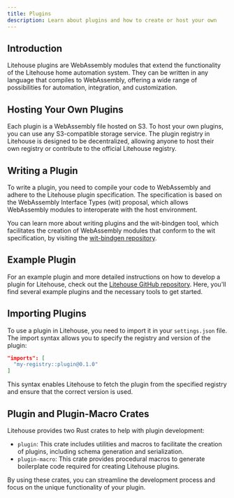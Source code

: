 ```yaml
---
title: Plugins
description: Learn about plugins and how to create or host your own
---
```


## Introduction

Litehouse plugins are WebAssembly modules that extend the functionality of the Litehouse home automation system. They can be written in any language that compiles to WebAssembly, offering a wide range of possibilities for automation, integration, and customization.

## Hosting Your Own Plugins

Each plugin is a WebAssembly file hosted on S3. To host your own plugins, you can use any S3-compatible storage service. The plugin registry in Litehouse is designed to be decentralized, allowing anyone to host their own registry or contribute to the official Litehouse registry.

## Writing a Plugin

To write a plugin, you need to compile your code to WebAssembly and adhere to the Litehouse plugin specification. The specification is based on the WebAssembly Interface Types (wit) proposal, which allows WebAssembly modules to interoperate with the host environment.

You can learn more about writing plugins and the wit-bindgen tool, which facilitates the creation of WebAssembly modules that conform to the wit specification, by visiting the [wit-bindgen repository](https://github.com/bytecodealliance/wit-bindgen).

## Example Plugin

For an example plugin and more detailed instructions on how to develop a plugin for Litehouse, check out the [Litehouse GitHub repository](https://github.com/arlyon/litehouse/tree/main/crates). Here, you'll find several example plugins and the necessary tools to get started.

## Importing Plugins

To use a plugin in Litehouse, you need to import it in your `settings.json` file. The import syntax allows you to specify the registry and version of the plugin:

```json
"imports": [
  "my-registry::plugin@0.1.0"
]
```

This syntax enables Litehouse to fetch the plugin from the specified registry and ensure that the correct version is used.

## Plugin and Plugin-Macro Crates

Litehouse provides two Rust crates to help with plugin development:

- `plugin`: This crate includes utilities and macros to facilitate the creation of plugins, including schema generation and serialization.
- `plugin-macro`: This crate provides procedural macros to generate boilerplate code required for creating Litehouse plugins.

By using these crates, you can streamline the development process and focus on the unique functionality of your plugin.
